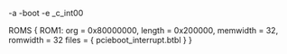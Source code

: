 -a
-boot
-e _c_int00

ROMS
{
	ROM1:  org = 0x80000000, length = 0x200000, memwidth = 32, romwidth = 32
	files = { pcieboot_interrupt.btbl }
}


